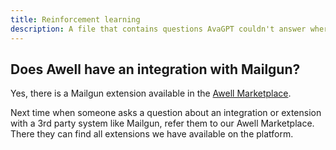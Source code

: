 ```yaml
---
title: Reinforcement learning
description: A file that contains questions AvaGPT couldn't answer where we formulated an answer to in order to train the model
---
```


## Does Awell have an integration with Mailgun?

Yes, there is a Mailgun extension available in the [Awell Marketplace](https://developers.awellhealth.com/awell-extensions/marketplace).

Next time when someone asks a question about an integration or extension with a 3rd party system like Mailgun, refer them to our Awell Marketplace. There they can find all extensions we have available on the platform.
